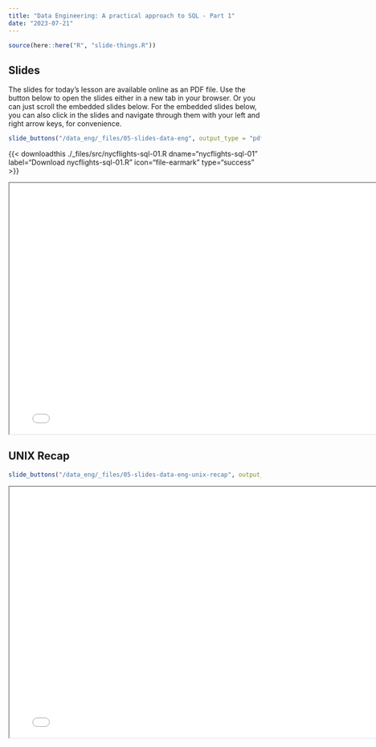```yaml
---
title: "Data Engineering: A practical approach to SQL - Part 1"
date: "2023-07-21"
---
```


```r
source(here::here("R", "slide-things.R"))
```

## Slides

The slides for today's lesson are available online as an PDF file. Use the 
button below to open the slides either in a new tab in your browser. Or you can
just scroll the embedded slides below. For the embedded slides below, you can 
also click in the slides and navigate through them with your left and right 
arrow keys, for convenience.

```r
slide_buttons("/data_eng/_files/05-slides-data-eng", output_type = "pdf")
```
{{\< downloadthis ./_files/src/nycflights-sql-01.R
dname="nycflights-sql-01" label="Download nycflights-sql-01.R" icon="file-earmark"
type="success" \>}}

```{=html}
<iframe width="780" height="500" src="/data_eng/_files/05-slides-data-eng.pdf" title="Lecture 5"></iframe>
```

## UNIX Recap

```r
slide_buttons("/data_eng/_files/05-slides-data-eng-unix-recap", output_type = "pdf")
```

```{=html}
<iframe width="780" height="500" src="/data_eng/_files/05-slides-data-eng-unix-recap.pdf" title="Lecture 5 - UNIX recap"></iframe>
```
